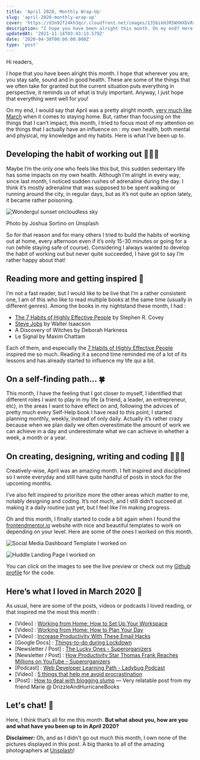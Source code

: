 ```yaml
---
title: 'April 2020, Monthly Wrap-Up'
slug: 'april-2020-monthly-wrap-up'
cover: 'https://d3n92f24kh3qcr.cloudfront.net/images/135bikHJR5WXHXDvRrTe.jpg'
description: "I hope you have been alright this month. On my end? Here is what I've been up to in April 2020, amid COVID-19 restrictions."
updatedAt: '2021-11-14T03:43:13.570Z'
date: '2020-04-30T00:00:00.000Z'
type: 'post'
---
```


Hi readers,

I hope that you have been alright this month. I hope that wherever you are, you stay safe, sound and in good health. These are some of the things that we often take for granted but the current situation puts everything in perspective, it reminds us of what is truly important. Anyway, I just hope that everything went well for you!

On my end, I would say that April was a pretty alright month, [very much like March](/march-2020/) when it comes to staying home. But, rather than focusing on the things that I can’t impact, this month, I tried to focus most of my attention on the things that I actually have an influence on : my own health, both mental and physical, my knowledge and my habits. Here is what I’ve been up to.

## Developing the habit of working out 🏃🏾‍♂️

Maybe I’m the only one who feels like this but, this sudden sedentary life has some impacts on my own health. Although I’m alright in every way, since last month, I noticed sudden rushes of adrenaline during the day. I think it’s mostly adrenaline that was supposed to be spent walking or running around the city, in regular days, but as it’s not quite an option lately, it became rather poisoning.

![Wondergul sunset oncloudless sky](https://d3n92f24kh3qcr.cloudfront.net/images/01rSsJGYRzubvA8NveZU.jpg)

Photo by Joshua Sortino on Unsplash

So for that reason and for many others I tried to build the habits of working out at home, every afternoon even if it’s only 15-30 minutes or going for a run (while staying safe of course). Considering I always wanted to develop the habit of working out but never quite succeeded, I have got to say I’m rather happy about that!

## Reading more and getting inspired 📖

I’m not a fast reader, but I would like to be live that I’m a rather consistent one, I am of this who like to read multiple books at the same time (usually in different genres). Among the books in my nightstand these month, I had :

-   [The 7 Habits of Highly Effective People](/library/books/7-habits) by Stephen R. Covey
-   [Steve Jobs](/library/books/steve-jobs) by Walter Isaacson
-   A Discovery of Witches by Deborah Harkness
-   Le Signal by Maxim Chattam

Each of them, and especially the [7 Habits of Highly Effective People](https://amzn.to/35kvSH5) inspired me so much. Reading it a second time reminded me of a lot of its lessons and has already started to influence my life qui a bit.

## On a self-finding path... 🍀

This month, I have the feeling that I got closer to myself, I identified that different roles I want to play in my life (a friend, a leader, an entrepreneur, etc), in the areas I want to have effect on and, following the advices of pretty much every Self-Help book I have read to this point, I started planning monthly, weekly, instead of only daily. Actually it’s rather crazy because when we plan daily we often overestimate the amount of work we can achieve in a day and underestimate what we can achieve in whether a week, a month or a year.

## On creating, designing, writing and coding 👨🏾‍💻

Creatively-wise, April was an amazing month. I felt inspired and disciplined so I wrote everyday and still have quite handful of posts in stock for the upcoming months.

I’ve also felt inspired to prioritize more the other areas which matter to me, notably designing and coding. It’s not much, and I still didn’t succeed at making it a daily routine just yet, but I feel like I’m making progress.

Oh and this month, I finally started to code a bit again when I found the [frontendmentor.io](https://frontendmentor.io) website with nice and beautiful templates to work on depending on your level. Here are some of the ones I worked on this month.

![Social Media Dashboard Template I worked on](https://d3n92f24kh3qcr.cloudfront.net/images/PhzHqTUS7yw7uh708YSN.jpg)

![Huddle Landing Page I worked on](https://d3n92f24kh3qcr.cloudfront.net/images/YXwnQZHFRHV5S1n2tE2T.jpg)

You can click on the images to see the live preview or check out my [Github profile](https://github.com/mathcrln/fem-challenges) for the code.

## Here’s what I loved in March 2020 🌟

As usual, here are some of the posts, videos or podcasts I loved reading, or that inspired me the most this month :

-   \[Video\] : [Working from Home: How to Set Up Your Workspace](https://www.youtube.com/watch?v=tMTxikrSe8g)
-   \[Video\] : [Working from Home: How to Plan Your Day](https://www.youtube.com/watch?v=cWW7Q4eJr8w)
-   \[Video\] : [Increase Productivity With These Email Hacks](https://www.youtube.com/watch?v=-624UM7g4cE)
-   \[Google Docs\] : [Things-to-do during Lockdown](https://docs.google.com/document/d/1S5nleBptAKldmwakkGgo-YNGBRV0GrtCnqHegIeMRx8/edit#)
-   \[Newsletter / Post\] : [The Lucky Ones - Superorganizers](https://superorganizers.substack.com/p/the-lucky-ones)
-   \[Newsletter / Post\] : [How Productivity Star Thomas Frank Reaches Millions on YouTube - Superorganizers](https://superorganizers.substack.com/p/how-productivity-star-thomas-frank)
-   \[Podcast\] : [Web Developer Learning Path - Ladybug Podcast](https://pca.st/ti568a3p)
-   \[Video\] : [5 things that help me avoid procrastination](https://www.youtube.com/watch?v=cRpQOXV2cFg&feature=youtu.be)
-   \[Post\] : [How to deal with blogging slump](https://drizzleandhurricanebooks.com/2020/04/29/how-to-deal-with-a-blogging-slump/) — Very relatable post from my friend Marie @ DrizzleAndHurricaneBooks

## Let's chat! 💬

Here, I think that’s all for me this month. **But what about you, how are you and what have you been up to in April 2020?**

**Disclaimer:** Oh, and as I didn't go out much this month, I own none of the pictures displayed in this post. A big thanks to all of the amazing photographers at [Unsplash](https://unsplash.com/)!
